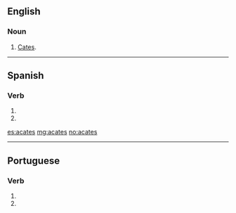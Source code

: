 ==English==

===Noun===
{{en-plural noun}}

# {{obsolete}} [[cates|Cates]].

----

==Spanish==

===Verb===
{{es-verb-form|acatar}}

# {{es-verb form of|ending=ar|mood=imperative|sense=negative|pers=2|formal=no|number=singular|acatar}}
# {{es-verb form of|ending=ar|mood=subjunctive|tense=present|pers=2|formal=no|number=singular|acatar}}

[[es:acates]]
[[mg:acates]]
[[no:acates]]

----
==Portuguese==

===Verb===
{{head|pt|verb form}}
# {{conjugation of|acatar||2|s|present|subjunctive|lang=pt}}
# {{conjugation of|acatar||2|s|negative|imperative|lang=pt}}
{{rfc-auto}}